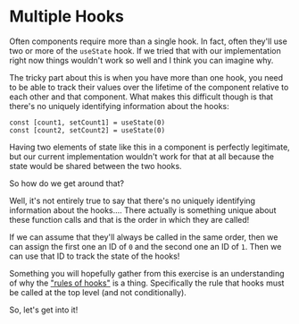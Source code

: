 # Multiple Hooks

Often components require more than a single hook. In fact, often they'll use
two or more of the `useState` hook. If we tried that with our implementation
right now things wouldn't work so well and I think you can imagine why.

The tricky part about this is when you have more than one hook, you need to be
able to track their values over the lifetime of the component relative to each
other and that component. What makes this difficult though is that there's no
uniquely identifying information about the hooks:

```tsx
const [count1, setCount1] = useState(0)
const [count2, setCount2] = useState(0)
```

Having two elements of state like this in a component is perfectly legitimate,
but our current implementation wouldn't work for that at all because the state
would be shared between the two hooks.

So how do we get around that?

Well, it's not entirely true to say that there's no uniquely identifying
information about the hooks.... There actually is something unique about these
function calls and that is the order in which they are called!

If we can assume that they'll always be called in the same order, then we can
assign the first one an ID of `0` and the second one an ID of `1`. Then we can
use that ID to track the state of the hooks!

Something you will hopefully gather from this exercise is an understanding of
why the ["rules of hooks"](https://react.dev/reference/rules/rules-of-hooks) is
a thing. Specifically the rule that hooks must be called at the top level (and
not conditionally).

So, let's get into it!
